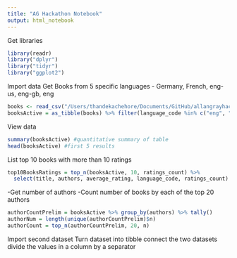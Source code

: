 ```yaml
---
title: "AG Hackathon Notebook"
output: html_notebook
---
```


Get libraries
```r
library(readr)
library("dplyr")
library("tidyr")
library("ggplot2")
```


Import data
Get Books from 5 specific languages
- Germany, French, eng-us, eng-gb, eng
```r
books <- read_csv("/Users/thandekachehore/Documents/GitHub/allangrayhackathon/ML/books.csv")
booksActive = as_tibble(books) %>% filter(language_code %in% c("eng", "en-US", "en-GB", "en-CA"))
```

View data
```r
summary(booksActive) #quantitative summary of table
head(booksActive) #first 5 results
```

List top 10 books with more than 10 ratings

```r
top10BooksRatings = top_n(booksActive, 10, ratings_count) %>% 
  select(title, authors, average_rating, language_code, ratings_count)
```


-Get number of authors
-Count number of books by each of the top 20 authors

```r
authorCountPrelim = booksActive %>% group_by(authors) %>% tally() 
authorNum = length(unique(authorCountPrelim)$n)
authorCount = top_n(authorCountPrelim, 20, n)
```




Import second dataset
Turn dataset into  tibble
connect the two datasets
divide the values in a column by a separator

```r

```


